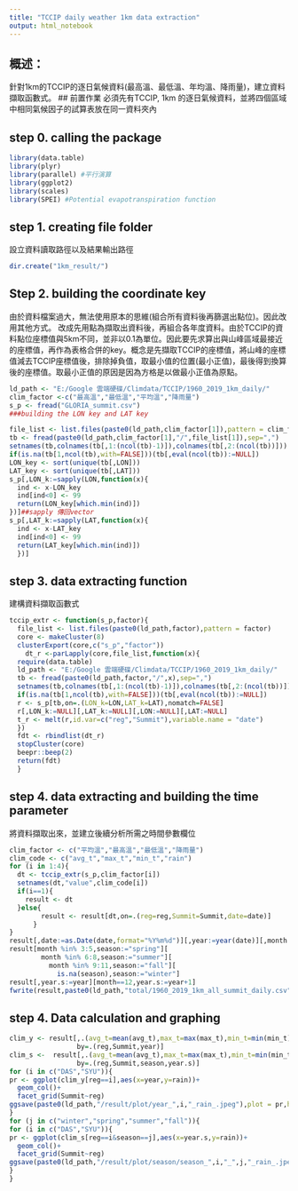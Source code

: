 ```yaml
---
title: "TCCIP daily weather 1km data extraction"
output: html_notebook
---
```

## 概述：
針對1km的TCCIP的逐日氣候資料(最高溫、最低溫、年均溫、降雨量)，建立資料擷取函數式。
## 前置作業
必須先有TCCIP, 1km 的逐日氣候資料，並將四個區域中相同氣候因子的試算表放在同一資料夾內

## step 0. calling the package
```r
library(data.table)
library(plyr)
library(parallel) #平行演算
library(ggplot2)
library(scales)
library(SPEI) #Potential evapotranspiration function

```
## step 1. creating file folder 
設立資料讀取路徑以及結果輸出路徑

```r

dir.create("1km_result/")
```
## Step 2. building the coordinate key
由於資料檔案過大，無法使用原本的思維(組合所有資料後再篩選出點位)。因此改用其他方式。
改成先用點為擷取出資料後，再組合各年度資料。由於TCCIP的資料點位座標值與5km不同，並非以0.1為單位。因此要先求算出與山峰區域最接近的座標值，再作為表格合併的key。概念是先擷取TCCIP的座標值，將山峰的座標值減去TCCIP座標值後，排除掉負值，取最小值的位置(最小正值)，最後得到換算後的座標值。取最小正值的原因是因為方格是以做最小正值為原點。

```r
ld_path <- "E:/Google 雲端硬碟/Climdata/TCCIP/1960_2019_1km_daily/"
clim_factor <-c("最高溫","最低溫","平均溫","降雨量")
s_p <- fread("GLORIA_summit.csv")
###building the LON key and LAT key

file_list <- list.files(paste0(ld_path,clim_factor[1]),pattern = clim_factor[1])
tb <- fread(paste0(ld_path,clim_factor[1],"/",file_list[1]),sep=",")
setnames(tb,colnames(tb[,1:(ncol(tb)-1)]),colnames(tb[,2:(ncol(tb))]))
if(is.na(tb[1,ncol(tb),with=FALSE]))(tb[,eval(ncol(tb)):=NULL])
LON_key <- sort(unique(tb[,LON]))
LAT_key <- sort(unique(tb[,LAT]))
s_p[,LON_k:=sapply(LON,function(x){
  ind <- x-LON_key
  ind[ind<0] <- 99
  return(LON_key[which.min(ind)])
})]##sapply 傳回vector
s_p[,LAT_k:=sapply(LAT,function(x){
  ind <- x-LAT_key
  ind[ind<0] <- 99
  return(LAT_key[which.min(ind)])
  })]
```
## step 3. data extracting function
建構資料擷取函數式

```R
tccip_extr <- function(s_p,factor){
  file_list <- list.files(paste0(ld_path,factor),pattern = factor)
  core <- makeCluster(8)
  clusterExport(core,c("s_p","factor"))
    dt_r <-parLapply(core,file_list,function(x){
  require(data.table)
  ld_path <- "E:/Google 雲端硬碟/Climdata/TCCIP/1960_2019_1km_daily/"
  tb <- fread(paste0(ld_path,factor,"/",x),sep=",")
  setnames(tb,colnames(tb[,1:(ncol(tb)-1)]),colnames(tb[,2:(ncol(tb))]))
  if(is.na(tb[1,ncol(tb),with=FALSE]))(tb[,eval(ncol(tb)):=NULL])
  r <- s_p[tb,on=.(LON_k=LON,LAT_k=LAT),nomatch=FALSE]
  r[,LON_k:=NULL][,LAT_k:=NULL][,LON:=NULL][,LAT:=NULL]
  t_r <- melt(r,id.var=c("reg","Summit"),variable.name = "date")
  })
  fdt <- rbindlist(dt_r)
  stopCluster(core)
  beepr::beep(2)
  return(fdt)
  }
```

## step 4. data extracting and building the time parameter
將資料擷取出來，並建立後續分析所需之時間參數欄位
```r
clim_factor <- c("平均溫","最高溫","最低溫","降雨量")
clim_code <- c("avg_t","max_t","min_t","rain")
for (i in 1:4){
  dt <- tccip_extr(s_p,clim_factor[i])
  setnames(dt,"value",clim_code[i])
  if(i==1){
    result <- dt
  }else{
        result <- result[dt,on=.(reg=reg,Summit=Summit,date=date)]
      }
}
result[,date:=as.Date(date,format="%Y%m%d")][,year:=year(date)][,month:=month(date)]
result[month %in% 3:5,season:="spring"][
        month %in% 6:8,season:="summer"][
          month %in% 9:11,season:="fall"][
            is.na(season),season:="winter"] 
result[,year.s:=year][month==12,year.s:=year+1]
fwrite(result,paste0(ld_path,"total/1960_2019_1km_all_summit_daily.csv"))

```
## step 4. Data calculation and graphing

```r
clim_y <- result[,.(avg_t=mean(avg_t),max_t=max(max_t),min_t=min(min_t),rain=sum(rain)),
                 by=.(reg,Summit,year)]
clim_s <-  result[,.(avg_t=mean(avg_t),max_t=max(max_t),min_t=min(min_t),rain=sum(rain)),
                 by=.(reg,Summit,season,year.s)]
for (i in c("DAS","SYU")){
pr <- ggplot(clim_y[reg==i],aes(x=year,y=rain))+
  geom_col()+
  facet_grid(Summit~reg)
ggsave(paste0(ld_path,"/result/plot/year_",i,"_rain_.jpeg"),plot = pr,height=8,width = 10,dpi=300)
}
for (j in c("winter","spring","summer","fall")){
for (i in c("DAS","SYU")){
pr <- ggplot(clim_s[reg==i&season==j],aes(x=year.s,y=rain))+
  geom_col()+
  facet_grid(Summit~reg)
ggsave(paste0(ld_path,"/result/plot/season/season_",i,"_",j,"_rain_.jpeg"),plot = pr,height=8,width = 10,dpi=300)
}
}
```

